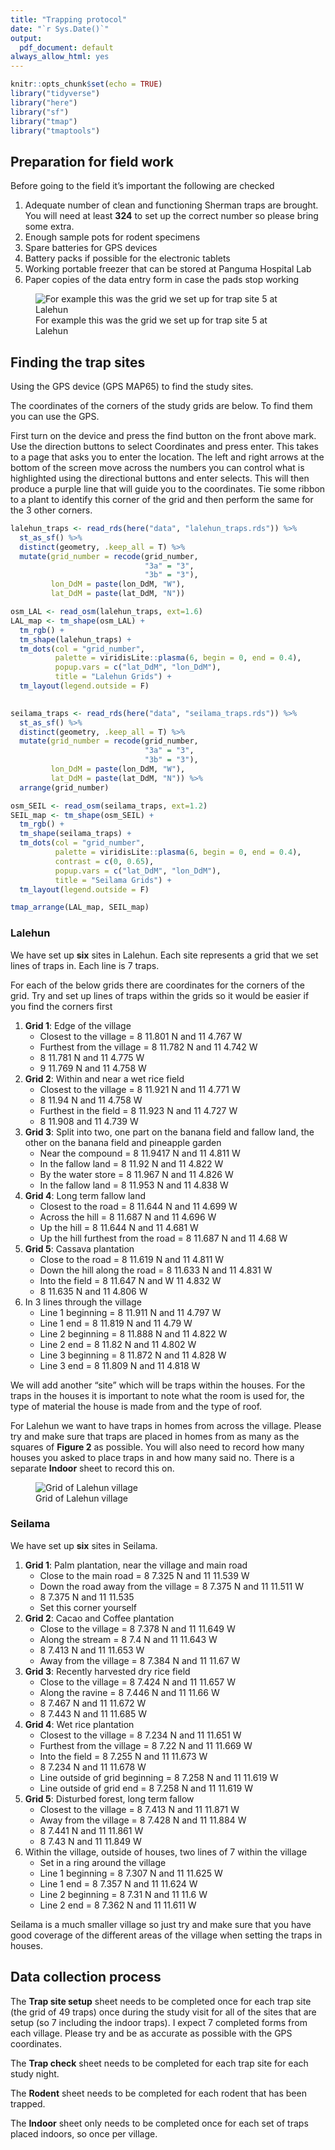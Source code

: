 ```yaml
---
title: "Trapping protocol"
date: "`r Sys.Date()`"
output: 
  pdf_document: default
always_allow_html: yes
---
```


```r
knitr::opts_chunk$set(echo = TRUE)
library("tidyverse")
library("here")
library("sf")
library("tmap")
library("tmaptools")
```

## Preparation for field work

Before going to the field it's important the following are checked

  1. Adequate number of clean and functioning Sherman traps are brought. You will need at least **324** to set up the correct number so please bring some extra.
  2. Enough sample pots for rodent specimens
  3. Spare batteries for GPS devices
  4. Battery packs if possible for the electronic tablets
  5. Working portable freezer that can be stored at Panguma Hospital Lab
  6. Paper copies of the data entry form in case the pads stop working

![For example this was the grid we set up for trap site 5 at Lalehun](figures/grid.png)

## Finding the trap sites

Using the GPS device (GPS MAP65) to find the study sites.

The coordinates of the corners of the study grids are below. To find them you can use the GPS.

First turn on the device and press the find button on the front above mark. Use the direction buttons to select Coordinates and press enter. This takes to a page that asks you to enter the location. The left and right arrows at the bottom of the screen move across the numbers you can control what is highlighted using the directional buttons and enter selects. This will then produce a purple line that will guide you to the coordinates. Tie some ribbon to a plant to identify this corner of the grid and then perform the same for the 3 other corners.

``` r
lalehun_traps <- read_rds(here("data", "lalehun_traps.rds")) %>%
  st_as_sf() %>%
  distinct(geometry, .keep_all = T) %>%
  mutate(grid_number = recode(grid_number,
                              "3a" = "3",
                              "3b" = "3"),
         lon_DdM = paste(lon_DdM, "W"),
         lat_DdM = paste(lat_DdM, "N"))

osm_LAL <- read_osm(lalehun_traps, ext=1.6) 
LAL_map <- tm_shape(osm_LAL) +
  tm_rgb() +
  tm_shape(lalehun_traps) +
  tm_dots(col = "grid_number",
          palette = viridisLite::plasma(6, begin = 0, end = 0.4),
          popup.vars = c("lat_DdM", "lon_DdM"),
          title = "Lalehun Grids") +
  tm_layout(legend.outside = F)
  

seilama_traps <- read_rds(here("data", "seilama_traps.rds")) %>%
  st_as_sf() %>%
  distinct(geometry, .keep_all = T) %>%
  mutate(grid_number = recode(grid_number,
                              "3a" = "3",
                              "3b" = "3"),
         lon_DdM = paste(lon_DdM, "W"),
         lat_DdM = paste(lat_DdM, "N")) %>%
  arrange(grid_number)

osm_SEIL <- read_osm(seilama_traps, ext=1.2)
SEIL_map <- tm_shape(osm_SEIL) +
  tm_rgb() +
  tm_shape(seilama_traps) +
  tm_dots(col = "grid_number",
          palette = viridisLite::plasma(6, begin = 0, end = 0.4),
          contrast = c(0, 0.65),
          popup.vars = c("lat_DdM", "lon_DdM"),
          title = "Seilama Grids") +
  tm_layout(legend.outside = F)

tmap_arrange(LAL_map, SEIL_map)
```

### Lalehun

We have set up **six** sites in Lalehun. Each site represents a grid that we set lines of traps in. Each line is 7 traps.

For each of the below grids there are coordinates for the corners of the grid. Try and set up lines of traps within the grids so it would be easier if you find the corners first

  1. **Grid 1**: Edge of the village    
      + Closest to the village = 8 11.801 N and 11 4.767 W
      + Furthest from the village = 8 11.782 N and 11 4.742 W
      + 8 11.781 N and 11 4.775 W
      + 9 11.769 N and 11 4.758 W
  2. **Grid 2**: Within and near a wet rice field   
      + Closest to the village = 8 11.921 N and 11 4.771 W
      + 8 11.94 N and 11 4.758 W
      + Furthest in the field = 8 11.923 N and 11 4.727 W
      + 8 11.908 and 11 4.739 W
  3. **Grid 3**: Split into two, one part on the banana field and fallow land, the other on the banana field and pineapple garden   
      + Near the compound = 8 11.9417 N and 11 4.811 W
      + In the fallow land = 8 11.92 N and 11 4.822 W
      + By the water store = 8 11.967 N and 11 4.826 W
      + In the fallow land = 8 11.953 N and 11 4.838 W
  4. **Grid 4**: Long term fallow land    
      + Closest to the road = 8 11.644 N and 11 4.699 W
      + Across the hill = 8 11.687 N and 11 4.696 W
      + Up the hill = 8 11.644 N and 11 4.681 W
      + Up the hill furthest from the road = 8 11.687 N and 11 4.68 W
  5. **Grid 5**: Cassava plantation   
      + Close to the road = 8 11.619 N and 11 4.811 W
      + Down the hill along the road = 8 11.633 N and 11 4.831 W
      + Into the field = 8 11.647 N and W 11 4.832 W
      + 8 11.635 N and 11 4.806 W
  6. In 3 lines through the village   
      + Line 1 beginning = 8 11.911 N and 11 4.797 W
      + Line 1 end = 8 11.819 N and 11 4.79 W
      + Line 2 beginning = 8 11.888 N and 11 4.822 W
      + Line 2 end = 8 11.82 N and 11 4.802 W
      + Line 3 beginning = 8 11.872 N and 11 4.828 W
      + Line 3 end = 8 11.809 N and 11 4.818 W
  

We will add another "site" which will be traps within the houses. For the traps in the houses it is important to note what the room is used for, the type of material the house is made from and the type of roof.

For Lalehun we want to have traps in homes from across the village. Please try and make sure that traps are placed in homes from as many as the squares of **Figure 2** as possible. You will also need to record how many houses you asked to place traps in and how many said no. There is a separate **Indoor** sheet to record this on.

![Grid of Lalehun village](figures/lalehun_grid.png)

### Seilama

We have set up **six** sites in Seilama.

 1. **Grid 1**: Palm plantation, near the village and main road
    + Close to the main road = 8 7.325 N and 11 11.539 W
    + Down the road away from the village = 8 7.375 N and 11 11.511 W
    + 8 7.375 N and 11 11.535
    + Set this corner yourself
 2. **Grid 2**: Cacao and Coffee plantation
    + Close to the village = 8 7.378 N and 11 11.649 W
    + Along the stream = 8 7.4 N and 11 11.643 W
    + 8 7.413 N and 11 11.653 W
    + Away from the village = 8 7.384 N and 11 11.67 W
 3. **Grid 3**: Recently harvested dry rice field
    + Close to the village = 8 7.424 N and 11 11.657 W
    + Along the ravine = 8 7.446 N and 11 11.66 W
    + 8 7.467 N and 11 11.672 W
    + 8 7.443 N and 11 11.685 W
 4. **Grid 4**: Wet rice plantation
    + Closest to the village = 8 7.234 N and 11 11.651 W
    + Furthest from the village = 8 7.22 N and 11 11.669 W
    + Into the field = 8 7.255 N and 11 11.673 W
    + 8 7.234 N and 11 11.678 W
    + Line outside of grid beginning = 8 7.258 N and 11 11.619 W
    + Line outside of grid end = 8 7.258 N and 11 11.619 W
 5. **Grid 5**: Disturbed forest, long term fallow
    + Closest to the village = 8 7.413 N and 11 11.871 W
    + Away from the village = 8 7.428 N and 11 11.884 W
    + 8 7.441 N and 11 11.861 W
    + 8 7.43 N and 11 11.849 W
 6. Within the village, outside of houses, two lines of 7 within the village
    + Set in a ring around the village
    + Line 1 beginning = 8 7.307 N and 11 11.625 W
    + Line 1 end = 8 7.357 N and 11 11.624 W
    + Line 2 beginning = 8 7.31 N and 11 11.6 W
    + Line 2 end = 8 7.362 N and 11 11.611 W
    
Seilama is a much smaller village so just try and make sure that you have good coverage of the different areas of the village when setting the traps in houses.

## Data collection process

The **Trap site setup** sheet needs to be completed once for each trap site (the grid of 49 traps) once during the study visit for all of the sites that are setup (so 7 including the indoor traps). I expect 7 completed forms from each village. Please try and be as accurate as possible with the GPS coordinates.

The **Trap check** sheet needs to be completed for each trap site for each study night. 

The **Rodent** sheet needs to be completed for each rodent that has been trapped.

The **Indoor** sheet only needs to be completed once for each set of traps placed indoors, so once per village.
